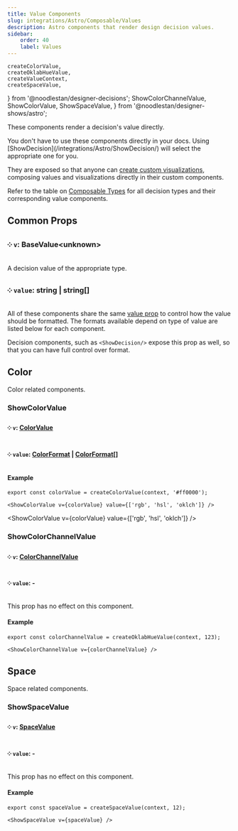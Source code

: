 ```yaml
---
title: Value Components
slug: integrations/Astro/Composable/Values
description: Astro components that render design decision values.
sidebar:
    order: 40
    label: Values
---
```


    createColorValue,
    createOklabHueValue,
    createValueContext,
    createSpaceValue,
} from '@noodlestan/designer-decisions';
    ShowColorChannelValue,
    ShowColorValue,
    ShowSpaceValue,
} from '@noodlestan/designer-shows/astro';




These components render a decision's value directly.

<Aside type="tip">
    You don't have to use these components directly in your docs. Using
    [ShowDecision](/integrations/Astro/ShowDecision/) will select the appropriate one for you.
</Aside>

They are exposed so that anyone can [create custom visualizations](/guides/creating-custom-design-decision-visualizations/), composing values and visualizations directly in their custom components.

Refer to the table on [Composable Types](/integrations/Astro/Composable/Types) for all decision types and their corresponding value components.

## Common Props

### ༶ `v`: BaseValue&lt;unknown&gt;

A decision value of the appropriate type.

### ༶ `value`: string | string[]

All of these components share the same [value prop](/integrations/Astro/Props/#valueprops) to control how the value should be formatted. The formats available depend on type of value are listed below for each component.

Decision components, such as `<ShowDecision/>` expose this prop as well, so that you can have full control over format.

## Color

Color related components.

### ShowColorValue

#### ༶ `v`: [ColorValue](/api/designer-decisions/Types/Values/ColorValue)

#### ༶ `value`: [ColorFormat](/api/designer-decisions/Types/Primitives/ColorFormat) | [ColorFormat](/api/designer-decisions/Types/Primitives/ColorFormat)[]

#### Example

```mdx
export const colorValue = createColorValue(context, '#ff0000');

<ShowColorValue v={colorValue} value={['rgb', 'hsl', 'oklch']} />
```

<ShowColorValue v={colorValue} value={['rgb', 'hsl', 'oklch']} />

### ShowColorChannelValue

#### ༶ `v`: [ColorChannelValue](/api/designer-decisions/Types/Values/ColorChannelValue)

#### ༶ `value`: -

This prop has no effect on this component.

#### Example

```mdx
export const colorChannelValue = createOklabHueValue(context, 123);

<ShowColorChannelValue v={colorChannelValue} />
```

<ShowColorChannelValue v={colorChannelValue} />

## Space

Space related components.

### ShowSpaceValue

#### ༶ `v`: [SpaceValue](/api/designer-decisions/Types/Values/SpaceValue)

#### ༶ `value`: -

This prop has no effect on this component.

#### Example

```mdx
export const spaceValue = createSpaceValue(context, 12);

<ShowSpaceValue v={spaceValue} />
```

<ShowSpaceValue v={spaceValue} />
